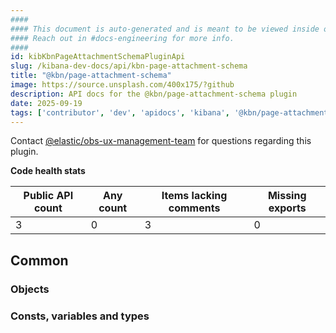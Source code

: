 ```yaml
---
####
#### This document is auto-generated and is meant to be viewed inside our experimental, new docs system.
#### Reach out in #docs-engineering for more info.
####
id: kibKbnPageAttachmentSchemaPluginApi
slug: /kibana-dev-docs/api/kbn-page-attachment-schema
title: "@kbn/page-attachment-schema"
image: https://source.unsplash.com/400x175/?github
description: API docs for the @kbn/page-attachment-schema plugin
date: 2025-09-19
tags: ['contributor', 'dev', 'apidocs', 'kibana', '@kbn/page-attachment-schema']
---
```




Contact [@elastic/obs-ux-management-team](https://github.com/orgs/elastic/teams/obs-ux-management-team) for questions regarding this plugin.

**Code health stats**

| Public API count  | Any count | Items lacking comments | Missing exports |
|-------------------|-----------|------------------------|-----------------|
| 3 | 0 | 3 | 0 |

## Common

### Objects
<DocDefinitionList data={kbnPageAttachmentSchemaObj.common.objects}/>

### Consts, variables and types
<DocDefinitionList data={kbnPageAttachmentSchemaObj.common.misc}/>

